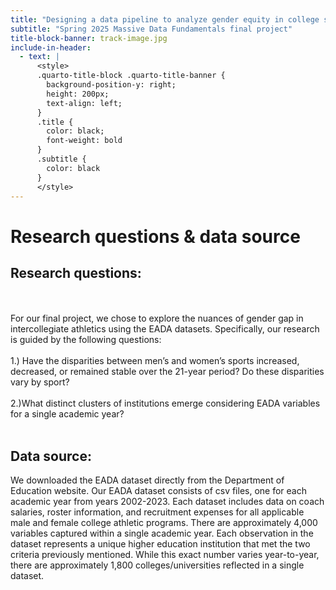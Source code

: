 ```yaml
---
title: "Designing a data pipeline to analyze gender equity in college sports"
subtitle: "Spring 2025 Massive Data Fundamentals final project"
title-block-banner: track-image.jpg
include-in-header:
  - text: |
      <style>
      .quarto-title-block .quarto-title-banner {
        background-position-y: right;
        height: 200px;
        text-align: left;
      }
      .title {
        color: black;
        font-weight: bold
      }
      .subtitle {
        color: black
      }
      </style>
---
```


# Research questions & data source

## Research questions: 

<br><br>
For our final project, we chose to explore the nuances of gender gap in intercollegiate athletics using the EADA datasets. Specifically, our research is guided by the following questions:
<br><br>1.) Have the disparities between men's and women's sports increased, decreased, or remained stable over the 21-year period? Do these disparities vary by sport?
<br><br>2.)What distinct clusters of institutions emerge considering EADA variables for a single academic year?
<br><br>

## Data source:

We downloaded the EADA dataset directly from the Department of Education website. Our EADA dataset consists of csv files, one for each academic year from years 2002-2023. Each dataset includes data on coach salaries, roster information, and recruitment expenses for all applicable male and female college athletic programs. There are approximately 4,000 variables captured within a single academic year. Each observation in the dataset represents a unique higher education institution that met the two criteria previously mentioned. While this exact number varies year-to-year, there are approximately 1,800 colleges/universities reflected in a single dataset.

